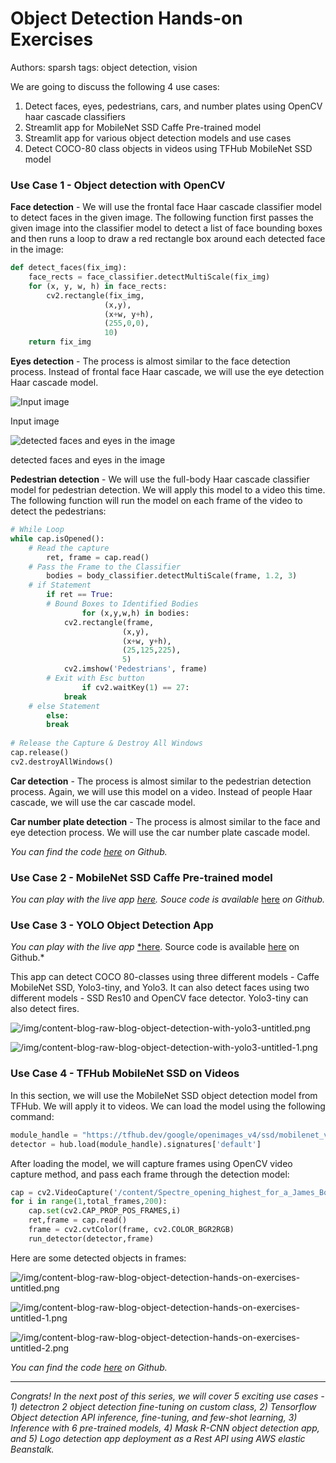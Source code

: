 # Object Detection Hands-on Exercises

Authors: sparsh
tags: object detection, vision

We are going to discuss the following 4 use cases:

1. Detect faces, eyes, pedestrians, cars, and number plates using OpenCV haar cascade classifiers
2. Streamlit app for MobileNet SSD Caffe Pre-trained model
3. Streamlit app for various object detection models and use cases
4. Detect COCO-80 class objects in videos using TFHub MobileNet SSD model

### Use Case 1 -  **Object detection with OpenCV**

**Face detection** - We will use the frontal face Haar cascade classifier model to detect faces in the given image. The following function first passes the given image into the classifier model to detect a list of face bounding boxes and then runs a loop to draw a red rectangle box around each detected face in the image:

```python
def detect_faces(fix_img):
    face_rects = face_classifier.detectMultiScale(fix_img)
    for (x, y, w, h) in face_rects:
        cv2.rectangle(fix_img,
                     (x,y),
                     (x+w, y+h),
                     (255,0,0),
                     10)
    return fix_img
```

**Eyes detection** - The process is almost similar to the face detection process. Instead of frontal face Haar cascade, we will use the eye detection Haar cascade model.

![Input image](/img/content-blog-raw-blog-object-detection-with-opencv-untitled.png)

Input image

![detected faces and eyes in the image](/img/content-blog-raw-blog-object-detection-with-opencv-untitled-1.png)

detected faces and eyes in the image

**Pedestrian detection** - We will use the full-body Haar cascade classifier model for pedestrian detection. We will apply this model to a video this time. The following function will run the model on each frame of the video to detect the pedestrians:

```python
# While Loop
while cap.isOpened():
    # Read the capture
		ret, frame = cap.read()
    # Pass the Frame to the Classifier
		bodies = body_classifier.detectMultiScale(frame, 1.2, 3)
    # if Statement
		if ret == True:
        # Bound Boxes to Identified Bodies
				for (x,y,w,h) in bodies:
            cv2.rectangle(frame,
                         (x,y),
                         (x+w, y+h),
                         (25,125,225),
                         5)
            cv2.imshow('Pedestrians', frame) 
        # Exit with Esc button
				if cv2.waitKey(1) == 27:
            break  
    # else Statement
		else:
        break
    
# Release the Capture & Destroy All Windows
cap.release()
cv2.destroyAllWindows()
```

**Car detection** - The process is almost similar to the pedestrian detection process. Again, we will use this model on a video. Instead of people Haar cascade, we will use the car cascade model.

**Car number plate detection** - The process is almost similar to the face and eye detection process. We will use the car number plate cascade model.

*You can find the code [here](https://github.com/sparsh-ai/0D7ACA15) on Github.*

### Use Case 2 - MobileNet SSD Caffe Pre-trained model

*You can play with the live app [here](https://share.streamlit.io/sparsh-ai/streamlit-5a407279/app.py). Souce code is available* [here](https://github.com/sparsh-ai/streamlit-489fbbb7) *on Github.*

### Use Case 3 - YOLO Object Detection App

*You can play with the live app* [*here](https://share.streamlit.io/sparsh-ai/streamlit-489fbbb7/app.py). Source code is available [here](https://github.com/sparsh-ai/streamlit-5a407279/tree/master) on Github.*

This app can detect COCO 80-classes using three different models - Caffe MobileNet SSD, Yolo3-tiny, and Yolo3. It can also detect faces using two different models - SSD Res10 and OpenCV face detector.  Yolo3-tiny can also detect fires.

![/img/content-blog-raw-blog-object-detection-with-yolo3-untitled.png](/img/content-blog-raw-blog-object-detection-with-yolo3-untitled.png)

![/img/content-blog-raw-blog-object-detection-with-yolo3-untitled-1.png](/img/content-blog-raw-blog-object-detection-with-yolo3-untitled-1.png)

### Use Case 4 - TFHub MobileNet SSD on Videos

In this section, we will use the MobileNet SSD object detection model from TFHub. We will apply it to videos. We can load the model using the following command:

```python
module_handle = "https://tfhub.dev/google/openimages_v4/ssd/mobilenet_v2/1"
detector = hub.load(module_handle).signatures['default']
```

After loading the model, we will capture frames using OpenCV video capture method, and pass each frame through the detection model:

```python
cap = cv2.VideoCapture('/content/Spectre_opening_highest_for_a_James_Bond_film_in_India.mp4')
for i in range(1,total_frames,200):
    cap.set(cv2.CAP_PROP_POS_FRAMES,i)
    ret,frame = cap.read()
    frame = cv2.cvtColor(frame, cv2.COLOR_BGR2RGB)
    run_detector(detector,frame)
```

Here are some detected objects in frames: 

![/img/content-blog-raw-blog-object-detection-hands-on-exercises-untitled.png](/img/content-blog-raw-blog-object-detection-hands-on-exercises-untitled.png)

![/img/content-blog-raw-blog-object-detection-hands-on-exercises-untitled-1.png](/img/content-blog-raw-blog-object-detection-hands-on-exercises-untitled-1.png)

![/img/content-blog-raw-blog-object-detection-hands-on-exercises-untitled-2.png](/img/content-blog-raw-blog-object-detection-hands-on-exercises-untitled-2.png)

*You can find the code [here](https://gist.github.com/sparsh-ai/32ff6fe8c073f6be5d893029e4dc2960) on Github.*

---

*Congrats! In the next post of this series, we will cover 5 exciting use cases - 1) detectron 2 object detection fine-tuning on custom class, 2) Tensorflow Object detection API inference, fine-tuning, and few-shot learning, 3) Inference with 6 pre-trained models, 4) Mask R-CNN object detection app, and 5) Logo detection app deployment as a Rest API using AWS elastic Beanstalk.*